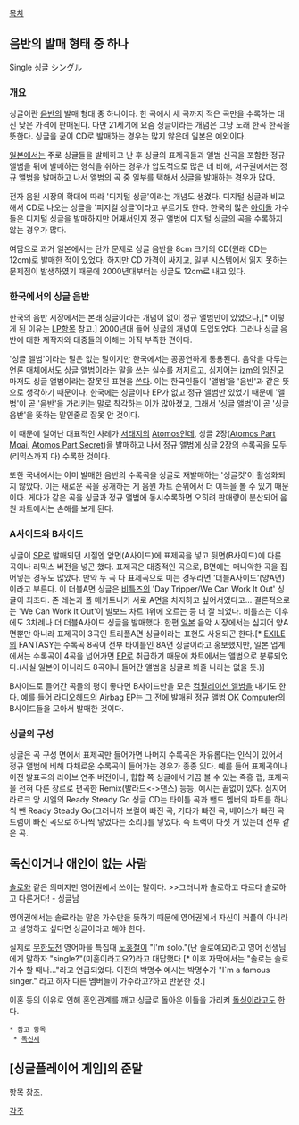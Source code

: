 [[목차]]
== 음반의 발매 형태 중 하나 ==
Single
싱글
シングル

=== 개요 ===
싱글이란 [[음반]]의 발매 형태 중 하나이다. 한 곡에서 세 곡까지 적은 곡만을 수록하는 대신 낮은 가격에 판매된다. 다만 21세기에 요즘 싱글이라는 개념은 그냥 노래 한곡 한곡을 뜻한다. 싱글을 굳이 CD로 발매하는 경우는 많지 않은데 일본은 예외이다.

[[일본]]에서는 주로 싱글들을 발매하고 난 후 싱글의 표제곡들과 앨범 신곡을 포함한 정규 앨범을 뒤에 발매하는 형식을 취하는 경우가 압도적으로 많은 데 비해, 서구권에서는 정규 앨범을 발매하고 나서 앨범의 곡 중 일부를 택해서 싱글을 발매하는 경우가 많다.

전자 음원 시장의 확대에 따라 '디지털 싱글'이라는 개념도 생겼다. 디지털 싱글과 비교해서 CD로 나오는 싱글을 '피지컬 싱글'이라고 부르기도 한다. 한국의 많은 [[아이돌]] 가수들은 디지털 싱글을 발매하지만 어째서인지 정규 앨범에 디지털 싱글의 곡을 수록하지 않는 경우가 많다.

여담으로 과거 일본에서는 단가 문제로 싱글 음반을 8cm 크기의 CD(원래 CD는 12cm)로 발매한 적이 있었다. 하지만 CD 가격이 싸지고, 일부 시스템에서 읽지 못하는 문제점이 발생하였기 때문에 2000년대부터는 싱글도 12cm로 내고 있다.

=== 한국에서의 싱글 음반 ===
한국의 음반 시장에서는 본래 싱글이라는 개념이 없이 정규 앨범만이 있었으나,[* 이렇게 된 이유는 [[LP]]항목 참고.] 2000년대 들어 싱글의 개념이 도입되었다. 그러나 싱글 음반에 대한 제작자와 대중들의 이해는 아직 부족한 편이다.

'싱글 앨범'이라는 말은 없는 말이지만 한국에서는 공공연하게 통용된다. 음악을 다루는 언론 매체에서도 싱글 앨범이라는 말을 쓰는 실수를 저지르고, 심지어는 [[izm]]의 임진모마저도 싱글 앨범이라는 잘못된 표현을 [http://news.khan.co.kr/kh_news/khan_art_view.html?artid=201308022113515&code=990100 쓴다]. 이는 한국인들이 '앨범'을 '음반'과 같은 뜻으로 생각하기 때문이다. 한국에는 싱글이나 EP가 없고 정규 앨범만 있었기 때문에 '앨범'이 곧 '음반'을 가리키는 말로 착각하는 이가 많아졌고, 그래서 '싱글 앨범'이 곧 '싱글 음반'을 뜻하는 말인줄로 잘못 안 것이다.

이 때문에 일어난 대표적인 사례가 [[서태지]]의 [[Atomos]]인데, 싱글 2장([[Atomos Part Moai]], [[Atomos Part Secret]])을 발매하고 나서 정규 앨범에 싱글 2장의 수록곡을 모두(리믹스까지 다) 수록한 것이다.

또한 국내에서는 이미 발매한 음반의 수록곡을 싱글로 재발매하는 '싱글컷'이 활성화되지 않았다. 이는 새로운 곡을 공개하는 게 음원 차트 순위에서 더 이득을 볼 수 있기 때문이다. 게다가 같은 곡을 싱글과 정규 앨범에 동시수록하면 오히려 판매량이 분산되어 음원 차트에서는 손해를 보게 된다.

=== A사이드와 B사이드 ===
싱글이 [[SP]]로 발매되던 시절엔 앞면(A사이드)에 표제곡을 넣고 뒷면(B사이드)에 다른 곡이나 리믹스 버전을 넣곤 했다. 표제곡은 대중적인 곡으로, B면에는 매니악한 곡을 집어넣는 경우도 많았다. 만약 두 곡 다 표제곡으로 미는 경우라면 '더블A사이드'(양A면)이라고 부른다. 이 더블A면 싱글은 [[비틀즈]]의 'Day Tripper/We Can Work It Out' 싱글이 최초다. 존 레논과 폴 매카트니가 서로 A면을 차지하고 싶어서였다고... 결론적으로는 'We Can Work It Out'이 빌보드 차트 1위에 오르는 등 더 잘 되었다. 비틀즈는 이후에도 3차례나 더 더블A사이드 싱글을 발매했다. 한편 [[일본]] 음악 시장에서는 심지어 양A면뿐만 아니라 표제곡이 3곡인 트리플A면 싱글이라는 표현도 사용되곤 한다.[* [[EXILE]]의 FANTASY는 수록곡 8곡이 전부 타이틀인 8A면 싱글이라고 홍보했지만, 일본 업계에서는 수록곡이 4곡을 넘어가면 [[EP]]로 취급하기 때문에 차트에서는 앨범으로 분류되었다.(사실 일본이 아니라도 8곡이나 들어간 앨범을 싱글로 봐줄 나라는 없을 듯.)]

B사이드로 들어간 곡들의 평이 좋다면 B사이드만을 모은 [[컴필레이션 앨범]]을 내기도 한다. 예를 들어 [[라디오헤드]]의 Airbag EP는 그 전에 발매된 정규 앨범 [[OK Computer]]의 B사이드들을 모아서 발매한 것이다.

=== 싱글의 구성 ===
싱글은 곡 구성 면에서 표제곡만 들어가면 나머지 수록곡은 자유롭다는 인식이 있어서 정규 앨범에 비해 다채로운 수록곡이 들어가는 경우가 종종 있다. 예를 들어 표제곡이나 이전 발표곡의 라이브 연주 버전이나, 힙합 쪽 싱글에서 가끔 볼 수 있는 즉흥 랩, 표제곡을 전혀 다른 장르로 편곡한 Remix(발라드<->댄스) 등등, 예시는 끝없이 있다.
심지어 라르크 앙 시엘의 Ready Steady Go 싱글 CD는 타이틀 곡과 밴드 멤버의 파트를 하나씩 뺀 Ready Steady Go(그러니까 보컬이 빠진 곡, 기타가 빠진 곡, 베이스가 빠진 곡 드럼이 빠진 곡으로 하나씩 넣었다는 소리.)를 넣었다. 즉 트랙이 다섯 개 있는데 전부 같은 곡.

== 독신이거나 애인이 없는 사람 ==

[[솔로]]와 같은 의미지만 영어권에서 쓰이는 말이다. 
>>그러니까 솔로하고 다르다 솔로하고 다른거다! - 싱글남

영어권에서는 솔로라는 말은 가수만을 뜻하기 때문에 영어권에서 자신이 커플이 아니라고 설명하고 싶다면 싱글이라고 해야 한다.

실제로 [[무한도전]] 영어마을 특집때 [[노홍철]]이 "I'm solo."(난 솔로예요)라고 영어 선생님에게 말하자 "single?"(미혼이라고요?)라고 대답했다.[* 이후 자막에서는 "솔로는 솔로가수 할 때나..."라고 언급되었다. 이전의 박명수 예시는 박명수가 "I`m a famous singer." 라고 하자 다른 멤버들이 가수라고?하고 반문한 것.]

이혼 등의 이유로 인해 혼인관계를 깨고 싱글로 돌아온 이들을 가리켜 [[돌싱]]이라고도 한다.

 * 참고 항목
  * [[독신세]]
== [싱글플레이어 게임]의 준말 ==
항목 참조.

[[각주]]

